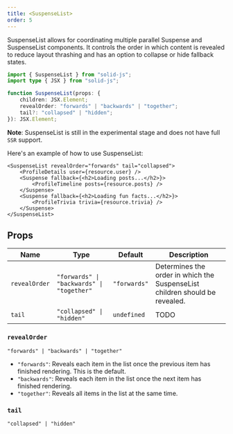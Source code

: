 ```yaml
---
title: <SuspenseList>
order: 5
---
```


SuspenseList allows for coordinating multiple parallel Suspense and SuspenseList components. It controls the order in which content is revealed to reduce layout thrashing and has an option to collapse or hide fallback states.

```ts
import { SuspenseList } from "solid-js";
import type { JSX } from "solid-js";

function SuspenseList(props: {
	children: JSX.Element;
	revealOrder: "forwards" | "backwards" | "together";
	tail?: "collapsed" | "hidden";
}): JSX.Element;
```

**Note**: SuspenseList is still in the experimental stage and does not have full `SSR` support.

Here's an example of how to use SuspenseList:

```tsx
<SuspenseList revealOrder="forwards" tail="collapsed">
	<ProfileDetails user={resource.user} />
	<Suspense fallback={<h2>Loading posts...</h2>}>
		<ProfileTimeline posts={resource.posts} />
	</Suspense>
	<Suspense fallback={<h2>Loading fun facts...</h2>}>
		<ProfileTrivia trivia={resource.trivia} />
	</Suspense>
</SuspenseList>
```

## Props

| Name          | Type                                      | Default      | Description                                                                 |
| ------------- | ----------------------------------------- | ------------ | --------------------------------------------------------------------------- |
| `revealOrder` | `"forwards" \| "backwards" \| "together"` | `"forwards"` | Determines the order in which the SuspenseList children should be revealed. |
| `tail`        | `"collapsed" \| "hidden"`                 | `undefined`  | TODO                                                                        |

### `revealOrder`

`"forwards" | "backwards" | "together"`

- `"forwards"`: Reveals each item in the list once the previous item has finished rendering. This is the default.
- `"backwards"`: Reveals each item in the list once the next item has finished rendering.
- `"together"`: Reveals all items in the list at the same time.

### `tail`

`"collapsed" | "hidden"`
